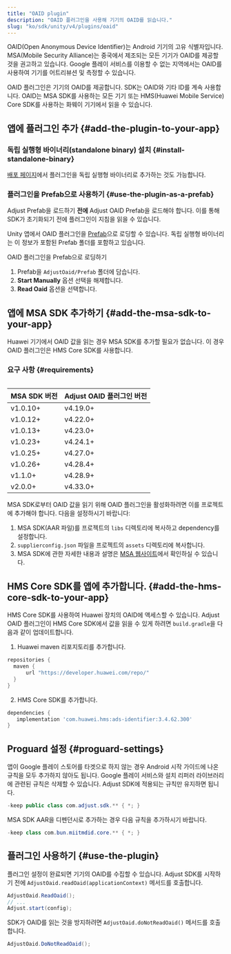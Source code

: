 ```yaml
---
title: "OAID plugin"
description: "OAID 플러그인을 사용해 기기의 OAID를 읽습니다."
slug: "ko/sdk/unity/v4/plugins/oaid"
---
```


OAID\(Open Anonymous Device Identifier\)는 Android 기기의 고유 식별자입니다. MSA\(Mobile Security Alliance\)는 중국에서 제조되는 모든 기기가 OAID를 제공할 것을 권고하고 있습니다. Google 플레이 서비스를 이용할 수 없는 지역에서는 OAID를 사용하여 기기를 어트리뷰션 및 측정할 수 있습니다.

OAID 플러그인은 기기의 OAID를 제공합니다. SDK는 OAID와 기타 ID를 계속 사용합니다. OAID는 MSA SDK를 사용하는 모든 기기 또는 HMS\(Huawei Mobile Service\) Core SDK를 사용하는 화웨이 기기에서 읽을 수 있습니다.

## 앱에 플러그인 추가 {#add-the-plugin-to-your-app}

### 독립 실행형 바이너리\(standalone binary\) 설치 {#install-standalone-binary}

[배포 페이지](https://github.com/adjust/android_sdk/releases)에서 플러그인을 독립 실행형 바이너리로 추가하는 것도 가능합니다.

### 플러그인을 Prefab으로 사용하기 {#use-the-plugin-as-a-prefab}

<Callout type="note">

Adjust Prefab을 로드하기 **전에** Adjust OAID Prefab을 로드해야 합니다. 이를 통해 SDK가 초기화되기 전에 플러그인이 지침을 읽을 수 있습니다.

</Callout>

Unity 앱에서 OAID 플러그인을 [Prefab](https://docs.unity3d.com/Manual/Prefabs.html)으로 로딩할 수 있습니다. 독립 실행형 바이너리는 이 정보가 포함된 Prefab 폴더를 포함하고 있습니다.

OAID 플러그인을 Prefab으로 로딩하기

1. Prefab을 `AdjustOaid/Prefab` 폴더에 담습니다.
2. **Start Manually** 옵션 선택을 해제합니다.
3. **Read Oaid** 옵션을 선택합니다.

## 앱에 MSA SDK 추가하기 {#add-the-msa-sdk-to-your-app}

<Callout type="note">

Huawei 기기에서 OAID 값을 읽는 경우 MSA SDK를 추가할 필요가 없습니다. 이 경우 OAID 플러그인은 HMS Core SDK를 사용합니다.

</Callout>

### 요구 사항 {#requirements}

<Table>

| MSA SDK 버전 | Adjust OAID 플러그인 버전 |
| ------------ | ------------------------- |
| v1\.0\.10\+  | v4\.19\.0\+               |
| v1\.0\.12\+  | v4\.22\.0\+               |
| v1\.0\.13\+  | v4\.23\.0\+               |
| v1\.0\.23\+  | v4\.24\.1\+               |
| v1\.0\.25\+  | v4\.27\.0\+               |
| v1\.0\.26\+  | v4\.28\.4\+               |
| v1\.1\.0\+   | v4\.28\.9\+               |
| v2\.0\.0\+   | v4\.33\.0\+               |

</Table>

MSA SDK로부터 OAID 값을 읽기 위해 OAID 플러그인을 활성화하려면 이를 프로젝트에 추가해야 합니다. 다음을 설정하시기 바랍니다:

1. MSA SDK\(AAR 파일\)를 프로젝트의 `libs` 디렉토리에 복사하고 dependency를 설정합니다.
2. `supplierconfig.json` 파일을 프로젝트의 `assets` 디렉토리에 복사합니다.
3. MSA SDK에 관한 자세한 내용과 설명은 [MSA 웹사이트](http://www.msa-alliance.cn/col.jsp?id=120)에서 확인하실 수 있습니다.

## HMS Core SDK를 앱에 추가합니다. {#add-the-hms-core-sdk-to-your-app}

HMS Core SDK를 사용하여 Huawei 장치의 OAID에 액세스할 수 있습니다. Adjust OAID 플러그인이 HMS Core SDK에서 값을 읽을 수 있게 하려면 `build.gradle`을 다음과 같이 업데이트합니다.

1. Huawei maven 리포지토리를 추가합니다.

<CodeBlock title="build.gradle">

```groovy
repositories {
  maven {
      url "https://developer.huawei.com/repo/"
  }
}

```

</CodeBlock>

2. HMS Core SDK를 추가합니다.

<CodeBlock title="build.gradle">

```groovy
dependencies {
   implementation 'com.huawei.hms:ads-identifier:3.4.62.300'
}

```

</CodeBlock>

## Proguard 설정 {#proguard-settings}

앱이 Google 플레이 스토어를 타겟으로 하지 않는 경우 Android 시작 가이드에 나온 규칙을 모두 추가하지 않아도 됩니다. Google 플레이 서비스와 설치 리퍼러 라이브러리에 관련된 규칙은 삭제할 수 있습니다. Adjust SDK에 적용되는 규칙만 유지하면 됩니다.

<CodeBlock title="proguard.pro">

```java
-keep public class com.adjust.sdk.** { *; }
```

</CodeBlock>

MSA SDK AAR을 디펜던시로 추가하는 경우 다음 규칙을 추가하시기 바랍니다.

<CodeBlock title="proguard.pro">

```java
-keep class com.bun.miitmdid.core.** { *; }
```

</CodeBlock>

## 플러그인 사용하기 {#use-the-plugin}

플러그인 설정이 완료되면 기기의 OAID를 수집할 수 있습니다. Adjust SDK를 시작하기 전에 `AdjustOaid.readOaid(applicationContext)` 메서드를 호출합니다.

```cs
AdjustOaid.ReadOaid();
// ...
Adjust.start(config);
```

SDK가 OAID를 읽는 것을 방지하려면 `AdjustOaid.doNotReadOaid()` 메서드를 호출합니다.

```cs
AdjustOaid.DoNotReadOaid();
```
